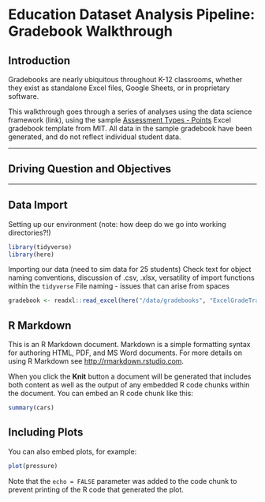 # Education Dataset Analysis Pipeline: Gradebook Walkthrough

## Introduction
Gradebooks are nearly ubiquitous throughout K-12 classrooms, whether they exist as standalone Excel files, Google Sheets, or in proprietary software. 

This walkthrough goes through a series of analyses using the data science framework (link), using the sample [Assessment Types - Points](http://web.mit.edu/jabbott/www/excelgradetracker.html) Excel gradebook template from MIT. All data in the sample gradebook have been generated, and do not reflect individual student data.

*** 

## Driving Question and Objectives

***

## Data Import
Setting up our environment (note: how deep do we go into working directories?!)
```r
library(tidyverse)
library(here)
```

Importing our data (need to sim data for 25 students)
Check text for object naming conventions, discussion of .csv, .xlsx, versatility of import functions within the `tidyverse`
File naming - issues that can arise from spaces
```r
gradebook <- readxl::read_excel(here("/data/gradebooks", "ExcelGradeTrackerAssessmentTypePoints_SIMDATA_01.xlsx"))
```

## R Markdown

This is an R Markdown document. Markdown is a simple formatting syntax for authoring HTML, PDF, and MS Word documents. For more details on using R Markdown see <http://rmarkdown.rstudio.com>.

When you click the **Knit** button a document will be generated that includes both content as well as the output of any embedded R code chunks within the document. You can embed an R code chunk like this:

```r
summary(cars)
```

## Including Plots

You can also embed plots, for example:

```r
plot(pressure)
```

Note that the `echo = FALSE` parameter was added to the code chunk to prevent printing of the R code that generated the plot.
